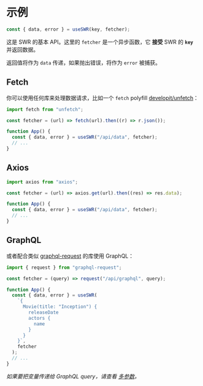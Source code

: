 # 示例

```js
const { data, error } = useSWR(key, fetcher);
```

这是 SWR 的基本 API。这里的 `fetcher` 是一个异步函数，它 **接受** SWR 的 **`key`** 并返回数据。

返回值将作为 `data` 传递，如果抛出错误，将作为 `error` 被捕获。

## Fetch

你可以使用任何库来处理数据请求，比如一个 `fetch` polyfill [developit/unfetch](https://github.com/developit/unfetch)：

```js
import fetch from "unfetch";

const fetcher = (url) => fetch(url).then((r) => r.json());

function App() {
  const { data, error } = useSWR("/api/data", fetcher);
  // ...
}
```

## Axios

```js
import axios from "axios";

const fetcher = (url) => axios.get(url).then((res) => res.data);

function App() {
  const { data, error } = useSWR("/api/data", fetcher);
  // ...
}
```

## GraphQL

或者配合类似 [graphql-request](https://github.com/prisma-labs/graphql-request) 的库使用 GraphQL：

```js
import { request } from "graphql-request";

const fetcher = (query) => request("/api/graphql", query);

function App() {
  const { data, error } = useSWR(
    `{
      Movie(title: "Inception") {
        releaseDate
        actors {
          name
        }
      }
    }`,
    fetcher
  );
  // ...
}
```

_如果要把变量传递给 GraphQL query，请查看 [多参数](/docs/arguments)。_
